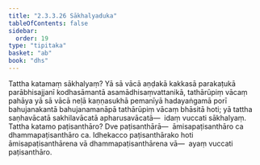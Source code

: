 ```yaml
---
title: "2.3.3.26 Sākhalyaduka"
tableOfContents: false
sidebar:
  order: 19
type: "tipitaka"
basket: "ab"
book: "dhs"
---
```



<DynamicBreadcrumb />

<Division number="1350" book="dhs" bookNo="29" page="260">

<Paragraph number="2055" book="dhs">
Tattha katamaṃ sākhalyaṃ? Yā sā vācā aṇḍakā kakkasā parakaṭukā parābhisajjanī kodhasāmantā asamādhisaṃvattanikā, tathārūpiṃ vācaṃ pahāya yā sā vācā neḷā kaṇṇasukhā pemanīyā hadayaṅgamā porī bahujanakantā bahujanamanāpā tathārūpiṃ vācaṃ bhāsitā hoti; yā tattha saṇhavācatā sakhilavācatā apharusavācatā—  idaṃ vuccati sākhalyaṃ.
</Paragraph>

</Division>
<Division number="1351" book="dhs" bookNo="29" page="261">

<Paragraph number="2056" book="dhs">
Tattha katamo paṭisanthāro? Dve paṭisanthārā—  āmisapaṭisanthāro ca dhammapaṭisanthāro ca. Idhekacco paṭisanthārako hoti āmisapaṭisanthārena vā dhammapaṭisanthārena vā—  ayaṃ vuccati paṭisanthāro.
</Paragraph>
</Division>